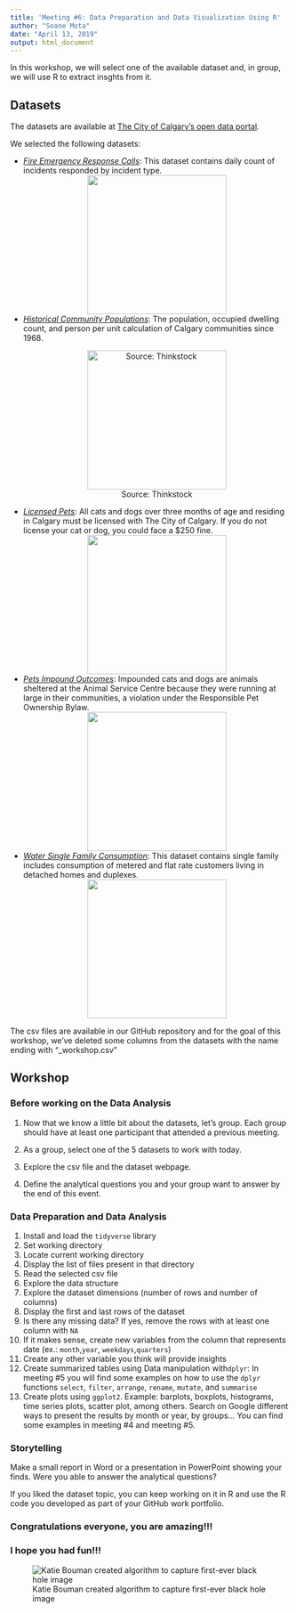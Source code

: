---
title: 'Meeting #6: Data Preparation and Data Visualization Using R'
author: "Soane Mota"
date: "April 13, 2019"
output: html_document
---

In this workshop, we will select one of the available dataset and, in group, we will use R to extract insghts from it.

## Datasets

The datasets are available at [The City of Calgary's open data portal](https://data.calgary.ca/).

We selected the following datasets:

* *[Fire Emergency Response Calls](https://data.calgary.ca/Government/Fire-Emergency-Response-Calls/bdez-pds9)*: This dataset contains daily count of incidents responded by incident type.
<center>
![](https://media.giphy.com/media/3ohc14c3jSJWDU1WuY/giphy.gif){width=250px}
</center>

* *[Historical Community Populations](https://data.calgary.ca/Demographics/Historical-Community-Populations/jtpc-xgsh)*: The population, occupied dwelling count, and person per unit calculation of Calgary communities since 1968. 
<center>
![Source: Thinkstock](https://healthitanalytics.com/images/site/features/_normal/ThinkstockPhotos-645261596.jpg){width=250px}
</center>


* *[Licensed Pets](https://data.calgary.ca/Services-and-Amenities/Licensed-Pets/5dgy-88cq)*: All cats and dogs over three months of age and residing in Calgary must be licensed with The City of Calgary. If you do not license your cat or dog, you could face a $250 fine. 
<center>
![](https://www.sdhumane.org/assets/images/standard/stock-900/stock1118-890-16.jpg){width=250px}
</center>

* *[Pets Impound Outcomes](https://data.calgary.ca/Services-and-Amenities/Pets-Impound-Outcomes/jmrf-j94e)*: Impounded cats and dogs are animals sheltered at the Animal Service Centre because they were running at large in their communities, a violation under the Responsible Pet Ownership Bylaw. 
<center>
![](https://media.giphy.com/media/l2JhxfHWMBWuDMIpi/giphy.gif){width=250px}
</center>


* *[Water Single Family Consumption](https://data.calgary.ca/Government/Water-Single-Family-Consumption/j7mp-h975)*: This dataset contains single family includes consumption of metered and flat rate customers living in detached homes and duplexes.
<center>
![](https://media.giphy.com/media/Qi1VkU2qYAyeQ/giphy.gif){width=250px}
</center>

The csv files are available in our GitHub repository and for the goal of this workshop, we've deleted some columns from the datasets with the name ending with "_workshop.csv"

## Workshop 

### Before working on the Data Analysis

1. Now that we know a little bit about the datasets, let's group. Each group should have at least one participant that attended a previous meeting.

2. As a group, select one of the 5 datasets to work with today.

3. Explore the csv file and the dataset webpage.

4. Define the analytical questions you and your group want to answer by the end of this event. 


### Data Preparation and Data Analysis 

1. Install and load the `tidyverse` library
2. Set working directory
3. Locate current working directory
4. Display the list of files present in that directory
5. Read the selected csv file
6. Explore the data structure
7. Explore the dataset dimensions (number of rows and number of columns)
8. Display the first and last rows of the dataset  
9. Is there any missing data? If yes, remove the rows with at least one column with `NA`
10. If it makes sense, create new variables from the column that represents date (ex.: `month`,`year`, `weekdays`,`quarters`)
11. Create any other variable you think will provide insights
12. Create summarized tables using Data manipulation with`dplyr`: In meeting #5 you will find some examples on how to use the `dplyr` functions `select`, `filter`, `arrange`, `rename`, `mutate`, and `summarise`
13. Create plots using `ggplot2`. Example: barplots, boxplots, histograms, time series plots, scatter plot, among others. Search on Google different ways to present the results by month or year, by groups... You can find some examples in meeting #4 and meeting #5.

### Storytelling

Make a small report in Word or a presentation in PowerPoint showing your finds. Were you able to answer the analytical questions?

If you liked the dataset topic, you can keep working on it in R and use the R code you developed as part of your GitHub work portfolio. 



### Congratulations everyone, you are amazing!!!
### I hope you had fun!!!
![Katie Bouman created algorithm to capture first-ever black hole image](Katie_Bouman_Black_hole_picture.jpg)























